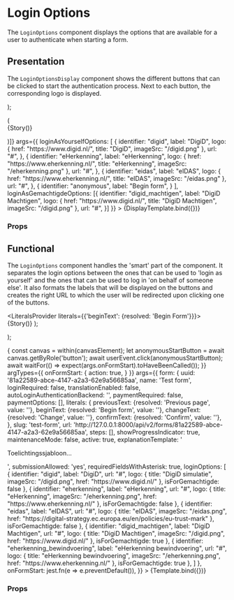 


<Meta
  title="Composites/Login Options"
/>

# Login Options

The `LoginOptions` component displays the options that are available for a user to authenticate when starting a form.

## Presentation

The `LoginOptionsDisplay` component shows the different buttons that can be clicked to start the authentication process.
Next to each button, the corresponding logo is displayed.

  <LoginOptionsDisplay
    loginAsYourselfOptions={loginAsYourselfOptions}
    loginAsGemachtigdeOptions={loginAsGemachtigdeOptions}
  />
);

<Canvas>
  <Story
    name="Display"
    decorators={[(Story) => (
      <form>
        {Story()}
      </form>
    )]}
    args={{
      loginAsYourselfOptions: [
        {
          identifier: "digid",
          label: "DigiD",
          logo: {
              href: "https://www.digid.nl/",
              title: "DigiD",
              imageSrc: "/digid.png"
          },
          url: "#",
        },
        {
          identifier: "eHerkenning",
          label: "eHerkenning",
          logo: {
              href: "https://www.eherkenning.nl/",
              title: "eHerkenning",
              imageSrc: "/eherkenning.png"
          },
          url: "#",
        },
        {
          identifier: "eidas",
          label: "eIDAS",
          logo: {
              href: "https://www.eherkenning.nl/",
              title: "eIDAS",
              imageSrc: "/eidas.png"
          },
          url: "#",
        },
        {
          identifier: "anonymous",
          label: "Begin form",
        }
      ],
      loginAsGemachtigdeOptions: [{
	      identifier: "digid_machtigen",
	      label: "DigiD Machtigen",
        logo: {
            href: "https://www.digid.nl/",
            title: "DigiD Machtigen",
            imageSrc: "/digid.png"
        },
        url: "#",
      }]
    }}
  >
    {DisplayTemplate.bind({})}
  </Story>
</Canvas>

### Props

<ArgsTable of={LoginOptionsDisplay} />

## Functional

The `LoginOptions` component handles the 'smart' part of the component. It separates the login options between
the ones that can be used to 'login as yourself' and the ones that can be used to log in 'on behalf of someone else'.
It also formats the labels that will be displayed on the buttons and creates the right URL to which the user will be
redirected upon clicking one of the buttons.

  <LiteralsProvider literals={{'beginText': {resolved: 'Begin Form'}}}>
    {Story()}
  </LiteralsProvider>
);

  <LoginOptions
    form={form}
    onFormStart={onFormStart}
  />
);

<Canvas>
  <Story
    name="Functional"
    decorators={[LiteralDecorator]}
    play={async ({args, canvasElement}) => {
      const canvas = within(canvasElement);
      let anonymousStartButton = await canvas.getByRole('button');
      await userEvent.click(anonymousStartButton);
      await waitFor(() => expect(args.onFormStart).toHaveBeenCalled());
    }}
    argTypes={{
      onFormStart: {
        action: true,
      }
    }}
    args={{
      form: {
        uuid: '81a22589-abce-4147-a2a3-62e9a56685aa',
        name: 'Test form',
        loginRequired: false,
        translationEnabled: false,
        autoLoginAuthenticationBackend: '',
        paymentRequired: false,
        paymentOptions: [],
        literals: {
          previousText: {resolved: 'Previous page', value: ''},
          beginText: {resolved: 'Begin form', value: ''},
          changeText: {resolved: 'Change', value: ''},
          confirmText: {resolved: 'Confirm', value: ''},
        },
        slug: 'test-form',
        url: 'http://127.0.0.1:8000/api/v2/forms/81a22589-abce-4147-a2a3-62e9a56685aa',
        steps: [],
        showProgressIndicator: true,
        maintenanceMode: false,
        active: true,
        explanationTemplate: '<p>Toelichtingssjabloon...</p>',
        submissionAllowed: 'yes',
        requiredFieldsWithAsterisk: true,
        loginOptions: [
          {
            identifier: "digid",
            label: "DigiD",
            url: "#",
            logo: {
              title: "DigiD simulatie",
              imageSrc: "/digid.png",
              href: "https://www.digid.nl/"
            },
            isForGemachtigde: false
          },
          {
            identifier: "eherkenning",
            label: "eHerkenning",
            url: "#",
            logo: {
              title: "eHerkenning",
              imageSrc: "/eherkenning.png",
              href: "https://www.eherkenning.nl/"
            },
            isForGemachtigde: false
          },
          {
            identifier: "eidas",
            label: "eIDAS",
            url: "#",
            logo: {
              title: "eIDAS",
              imageSrc: "/eidas.png",
              href: "https://digital-strategy.ec.europa.eu/en/policies/eu-trust-mark"
            },
            isForGemachtigde: false
          },
          {
            identifier: "digid_machtigen",
            label: "DigiD Machtigen",
            url: "#",
            logo: {
              title: "DigiD Machtigen",
              imageSrc: "/digid.png",
              href: "https://www.digid.nl/"
            },
            isForGemachtigde: true
          },
          {
            identifier: "eherkenning_bewindvoering",
            label: "eHerkenning bewindvoering",
            url: "#",
            logo: {
              title: "eHerkenning bewindvoering",
              imageSrc: "/eherkenning.png",
              href: "https://www.eherkenning.nl/"
            },
            isForGemachtigde: true
          },
        ]
      },
      onFormStart: jest.fn(e => e.preventDefault()),
    }}
  >
    {Template.bind({})}
  </Story>
</Canvas>

### Props

<ArgsTable of={LoginOptions} />
